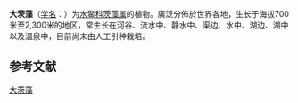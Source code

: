 {{speciesbox
|image = Najas_marina_060628_Korea.jpg
|genus = Najas
|species = marina
|authority = [[Carl_Linnaeus|L.]]
|synonyms = 
*''Ittnera major'' <small>(All.) C.C.Gmel.</small>
*''Ittnera najas'' <small>C.C.Gmel.</small>
*''Najas fluviatilis'' <small>Poir.</small>
*''Najas fucoides'' <small>Griff.</small>
*''Najas gracilis'' <small>(Morong) Small</small>
*''Najas laevis'' <small>Lojac.</small>
*''Najas latifolia'' <small>A.Braun</small>
*''Najas major'' <small>All.</small>
*''Najas maritima'' <small>Pall.</small>
*''Najas microcarpa'' <small>(A.Braun) Bolle ex Christ</small>
*''Najas monosperma'' <small>Willd.</small>
*''Najas muricata'' <small>Thuill.</small>
*''Najas polonica'' <small>Zalewski</small>
*''Najas tetrasperma'' <small>Willd.</small>
|synonyms_ref = <ref name="lillytruscott">[http://www.theplantlist.org/tpl1.1/record/kew-308286 The Plant List]</ref>
}}

'''大茨藻'''（[[学名|学名]]：{{lang|la|''Najas marina''}}）为[[水鳖科|水鳖科]][[茨藻属|茨藻属]]的植物。廣泛分佈於世界各地，生长于海拔700米至2,300米的地区，常生长在河谷、流水中、静水中、渠边、水中、湖边、湖中以及温泉中，目前尚未由人工引种栽培。

== 参考文献 ==
{{reflist}}
{{Taxonbar|from=Q158868}}

[[Category:茨藻属|大茨藻]]


{{植物小作品}}